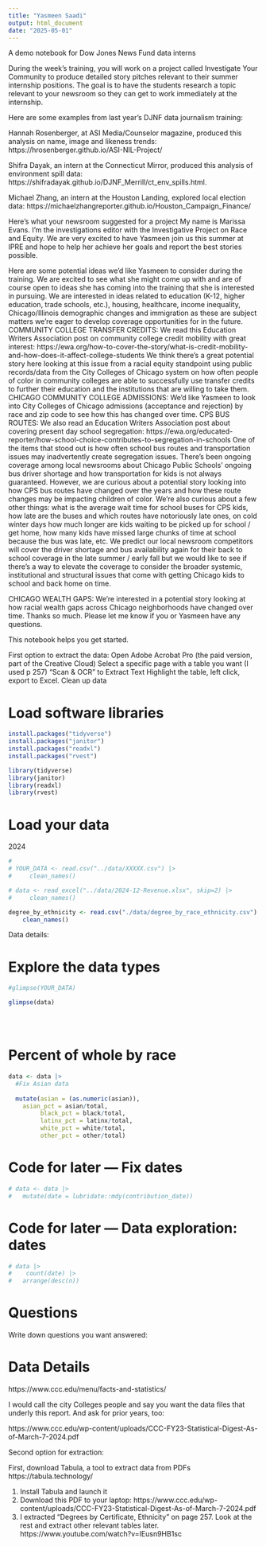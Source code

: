 ```yaml
---
title: "Yasmeen Saadi"
output: html_document
date: "2025-05-01"
---
```


A demo notebook for Dow Jones News Fund data interns

During the week’s training, you will work on a project called Investigate Your Community to produce detailed story pitches relevant to their summer internship positions. The goal is to have the students research a topic relevant to your newsroom so they can get to work immediately at the internship. 

Here are some examples from last year’s DJNF data journalism training:

Hannah Rosenberger, at ASI Media/Counselor magazine, produced this analysis on name, image and likeness trends: https://hrosenberger.github.io/ASI-NIL-Project/

Shifra Dayak, an intern at the Connecticut Mirror, produced this analysis of environment spill data: https://shifradayak.github.io/DJNF_Merrill/ct_env_spills.html.

Michael Zhang, an intern at the Houston Landing, explored local election data: https://michaelzhangreporter.github.io/Houston_Campaign_Finance/


Here's what your newsroom suggested for a project
My name is Marissa Evans. I'm the investigations editor with the Investigative Project on Race and Equity. We are very excited to have Yasmeen join us this summer at IPRE and hope to help her achieve her goals and report the best stories possible.


Here are some potential ideas we'd like Yasmeen to consider during the training. We are excited to see what she might come up with and are of course open to ideas she has coming into the training that she is interested in pursuing. We are interested in ideas related to education (K-12, higher education, trade schools, etc.), housing, healthcare, income inequality, Chicago/Illinois demographic changes and immigration as these are subject matters we're eager to develop coverage opportunities for in the future.
COMMUNITY COLLEGE TRANSFER CREDITS: We read this Education Writers Association post on community college credit mobility with great interest: https://ewa.org/how-to-cover-the-story/what-is-credit-mobility-and-how-does-it-affect-college-students We think there’s a great potential story here looking at this issue from a racial equity standpoint using public records/data from the City Colleges of Chicago system on how often people of color in community colleges are able to successfully use transfer credits to further their education and the institutions that are willing to take them.
CHICAGO COMMUNITY COLLEGE ADMISSIONS: We'd like Yasmeen to look into City Colleges of Chicago admissions (acceptance and rejection) by race and zip code to see how this has changed over time.
CPS BUS ROUTES: We also read an Education Writers Association post about covering present day school segregation: https://ewa.org/educated-reporter/how-school-choice-contributes-to-segregation-in-schools One of the items that stood out is how often school bus routes and transportation issues may inadvertently create segregation issues. There's been ongoing coverage among local newsrooms about Chicago Public Schools' ongoing bus driver shortage and how transportation for kids is not always guaranteed. However, we are curious about a potential story looking into how CPS bus routes have changed over the years and how these route changes may be impacting children of color. We're also curious about a few other things: what is the average wait time for school buses for CPS kids, how late are the buses and which routes have notoriously late ones, on cold winter days how much longer are kids waiting to be picked up for school / get home, how many kids have missed large chunks of time at school because the bus was late, etc. We predict our local newsroom competitors will cover the driver shortage and bus availability again for their back to school coverage in the late summer / early fall but we would like to see if there's a way to elevate the coverage to consider the broader systemic, institutional and structural issues that come with getting Chicago kids to school and back home on time.


CHICAGO WEALTH GAPS: We're interested in a potential story looking at how racial wealth gaps across Chicago neighborhoods have changed over time.
Thanks so much. Please let me know if you or Yasmeen have any questions.


This notebook helps you get started.

First option to extract the data:
Open Adobe Acrobat Pro (the paid version, part of the Creative Cloud)
Select a specific page with a table you want (I used p 257)
"Scan & OCR" to Extract Text
Highlight the table, left click, export to Excel.
Clean up data


# Load software libraries
```r
install.packages("tidyverse")
install.packages("janitor")
install.packages("readxl")
install.packages("rvest")
```

```r
library(tidyverse)
library(janitor)
library(readxl)
library(rvest)

```


# Load your data

2024

```r

# 
# YOUR_DATA <- read.csv("../data/XXXXX.csv") |> 
#     clean_names()

# data <- read_excel("../data/2024-12-Revenue.xlsx", skip=2) |> 
#     clean_names()

degree_by_ethnicity <- read.csv("./data/degree_by_race_ethnicity.csv") |> 
    clean_names()


```

Data details:


# Explore the data types
```r

#glimpse(YOUR_DATA)

glimpse(data)





```
# Percent of whole by race

```r

data <- data |> 
  #Fix Asian data
  
  mutate(asian = (as.numeric(asian)),
    asian_pct = asian/total,
         black_pct = black/total,
         latinx_pct = latinx/total,
         white_pct = white/total,
         other_pct = other/total)

```



# Code for later --- Fix dates
```r
# data <- data |> 
#   mutate(date = lubridate::mdy(contribution_date))
```



# Code for later ---  Data exploration: dates

```r
# data |> 
#    count(date) |> 
#   arrange(desc(n))
```




# Questions 

Write down questions you want answered:



# Data Details
https://www.ccc.edu/menu/facts-and-statistics/

I would call the city Colleges people and say you want the data files that underly this report. And ask for prior years, too:

https://www.ccc.edu/wp-content/uploads/CCC-FY23-Statistical-Digest-As-of-March-7-2024.pdf

Second option for extraction:

First, download Tabula, a tool to extract data from PDFs
https://tabula.technology/

1) Install Tabula and launch it
2) Download this PDF to your laptop: https://www.ccc.edu/wp-content/uploads/CCC-FY23-Statistical-Digest-As-of-March-7-2024.pdf
3) I extracted "Degrees by Certificate, Ethnicity" on page 257. Look at the rest and extract other relevant tables later. https://www.youtube.com/watch?v=IEusn9HB1sc


